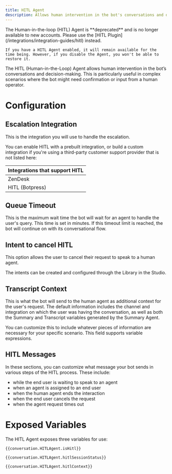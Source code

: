 ```yaml
---
title: HITL Agent
description: Allows human intervention in the bot's conversations and decision-making.
---
```


<Warning>
    The Human-in-the-loop (HITL) Agent is **deprecated** and is no longer available to new accounts. Please use the [HITL Plugin](/integrations/integration-guides/hitl) instead.
    
    If you have a HITL Agent enabled, it will remain available for the time being. However, if you disable the Agent, you won't be able to restore it.
</Warning>

The HITL (Human-in-the-Loop) Agent allows human intervention in the bot’s conversations and decision-making. This is particularly useful in complex scenarios where the bot might need confirmation or input from a human operator.

# Configuration

## Escalation Integration

This is the integration you will use to handle the escalation.

You can enable HITL with a prebuilt integration, or build a custom integration if you're using a third-party customer support provider that is not listed here:

| Integrations that support HITL |
| :----------------------------- |
| ZenDesk                        |
| HITL (Botpress)                |

## Queue Timeout

This is the maximum wait time the bot will wait for an agent to handle the user's query. This time is set in minutes. If this timeout limit is reached, the bot will continue on with its conversational flow.

## Intent to cancel HITL

This option allows the user to cancel their request to speak to a human agent.

The intents can be created and configured through the Library in the Studio.

## Transcript Context

This is what the bot will send to the human agent as additional context for the user's request. The default information includes the channel and integration on which the user was having the conversation, as well as both the Summary and Transcript variables generated by the Summary Agent.

You can customize this to include whatever pieces of information are necessary for your specific scenario. This field supports variable expressions.

## HITL Messages

In these sections, you can customize what message your bot sends in various steps of the HITL process. These include:

* while the end user is waiting to speak to an agent
* when an agent is assigned to an end user
* when the human agent ends the interaction
* when the end user cancels the request
* when the agent request times out

# Exposed Variables

The HITL Agent exposes three variables for use:

```
{{conversation.HITLAgent.isHitl}}
```

```
{{conversation.HITLAgent.hitlSessionStatus}}
```

```
{{conversation.HITLAgent.hitlContext}}
```
